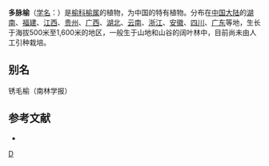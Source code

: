 {{Speciesbox 
| taxon = Ulmus castaneifolia
| authority = Hemsl.
| image = Castaneafolia.jpg
}}
'''多脉榆'''（[[学名|学名]]：{{lang|la|''Ulmus castaneifolia''}}）是[[榆科|榆科]][[榆属|榆属]]的植物，为中国的特有植物。分布在[[中国大陆|中国大陆]]的[[湖南|湖南]]、[[福建|福建]]、[[江西|江西]]、[[贵州|贵州]]、[[广西|广西]]、[[湖北|湖北]]、[[云南|云南]]、[[浙江|浙江]]、[[安徽|安徽]]、[[四川|四川]]、[[广东|广东]]等地，生长于海拔500米至1,600米的地区，一般生于山地和山谷的阔叶林中，目前尚未由人工引种栽培。

== 别名 ==
锈毛榆（南林学报）

== 参考文献 ==
<div class="references-small">
* {{cite web| url =http://www.bioinfo.cn/db05/KmzwSpecies.php?action=view&id=22587| title =多脉榆| work =《中国高等植物数据库全库》| publisher =中国科学院微生物研究所| author =昆明植物研究所| accessdate =2009-02-25| deadurl =yes| archiveurl =https://web.archive.org/web/20160305103054/http://www.bioinfo.cn/db05/KmzwSpecies.php?action=view&id=22587| archivedate =2016-03-05}}
</div>
{{Taxonbar|from=Q4116183}}

[[Category:榆属|D]]